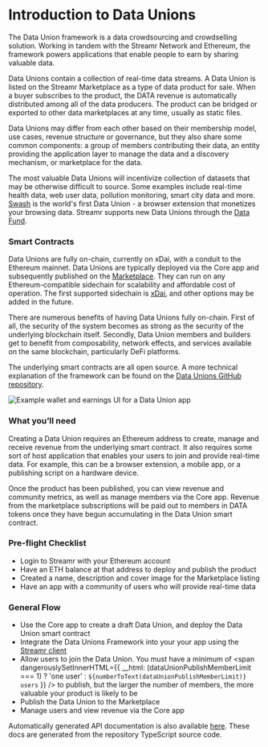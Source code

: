 




# Introduction to Data Unions

The Data Union framework is a data crowdsourcing and crowdselling solution. Working in tandem with the Streamr Network and Ethereum, the framework powers applications that enable people to earn by sharing valuable data.

Data Unions contain a collection of real-time <Link to={docsLinks.streams}>data streams</Link>. A Data Union is listed on the Streamr Marketplace as a type of data product for sale. When a buyer subscribes to the product, the DATA revenue is automatically distributed among all of the data producers. The product can be bridged or exported to other data marketplaces at any time, usually as static files.

Data Unions may differ from each other based on their membership model, use cases, revenue structure or governance, but they also share some common components: a group of members contributing their data, an entity providing the application layer to manage the data and a discovery mechanism, or marketplace for the data.

The most valuable Data Unions will incentivize collection of datasets that may be otherwise difficult to source. Some examples include real-time health data, web user data, pollution monitoring, smart city data and more. <a href="https://swashapp.io/" target="_blank" rel="noopener noreferrer">Swash</a> is the world's first Data Union - a browser extension that monetizes your browsing data. Streamr supports new Data Unions through the <a href="https://streamr.network/fund/" target="_blank" rel="noopener noreferrer">Data Fund</a>.

### Smart Contracts

Data Unions are fully on-chain, currently on xDai, with a conduit to the Ethereum mainnet. Data Unions are typically deployed via the Core app and subsequently published on the <a href="https://streamr.network/marketplace" target="_blank" rel="noopener noreferrer">Marketplace</a>. They can run on any Ethereum-compatible sidechain for scalability and affordable cost of operation. The first supported sidechain is <a href="https://www.xdaichain.com" target="_blank" rel="noopener noreferrer">xDai</a>, and other options may be added in the future.

There are numerous benefits of having Data Unions fully on-chain. First of all, the security of the system becomes as strong as the security of the underlying blockchain itself. Secondly, Data Union members and builders get to benefit from composability, network effects, and services available on the same blockchain, particularly DeFi platforms.

The underlying smart contracts are all open source. A more technical explanation of the framework can be found on the <a href="https://github.com/streamr-dev/data-union-solidity" target="_blank" rel="noopener noreferrer">Data Unions GitHub repository</a>.

<Image
    lightbox
    mobileSrc={RevenueAndDataMobile2x}
    src={RevenueAndData}
    highResSrc={RevenueAndData2x}
    alt="Example wallet and earnings UI for a Data Union app"
    figCaption="Example wallet and earnings UI for a Data Union app"
/>

### What you’ll need

Creating a Data Union requires an Ethereum address to create, manage and receive revenue from the underlying smart contract. It also requires some sort of host application that enables your users to join and provide real-time data. For example, this can be a browser extension, a mobile app, or a publishing script on a hardware device.

Once the product has been published, you can view revenue and community metrics, as well as manage members via the Core app. Revenue from the marketplace subscriptions will be paid out to members in DATA tokens once they have begun accumulating in the Data Union smart contract.

### Pre-flight Checklist

<div className={docsStyles.checklist}>

-   Login to Streamr with your Ethereum account
-   Have an ETH balance at that address to deploy and publish the product
-   Created a name, description and cover image for the Marketplace listing
-   Have an app with a community of users who will provide real-time data

</div>

### General Flow

-   Use the Core app to create a draft Data Union, and deploy the Data Union smart contract
-   Integrate the Data Unions Framework into your your app using the <a href="https://github.com/streamr-dev/network-monorepo/tree/main/packages/client" target="_blank" rel="noopener noreferrer">Streamr client</a>
-   Allow users to join the Data Union. You must have a minimum of <span dangerouslySetInnerHTML={{
        __html: (dataUnionPublishMemberLimit === 1) ? 'one user' : `${numberToText(dataUnionPublishMemberLimit)} users`
    }} /> to publish, but the larger the number of members, the more valuable your product is likely to be
-   Publish the Data Union to the Marketplace
-   Manage users and view revenue via the Core app

Automatically generated API documentation is also available <a href="https://github.com/streamr-dev/network-monorepo" target="_blank" rel="noopener noreferrer">here</a>. These docs are generated from the repository TypeScript source code.
